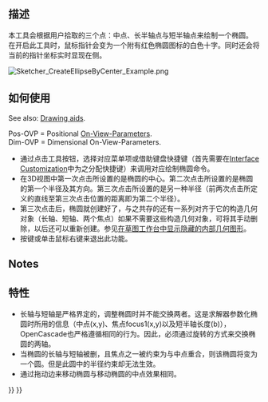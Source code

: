 <languages/>

<div class="mw-translate-fuzzy">
{{Docnav/zh-cn
|[[Sketcher_CompCreateConic/zh-cn|创建圆锥形]]
|[[Sketcher_CreateEllipseBy3Points/zh-cn|通过三点创建椭圆]]
|[[Sketcher_Workbench/zh-cn|Sketcher]]
|IconL=Sketcher_Conics.png
|IconR=Sketcher_CreateEllipseBy3Points.svg
|IconC=Workbench_Sketcher.svg
}}
</div>

<div class="mw-translate-fuzzy">
{{GuiCommand/zh-cn
|Name=通过中心创建椭圆
|MenuLocation=Sketch → 草图几何体 → 通过中心创建椭圆
|Workbenches=[[Sketcher_Workbench/zh-cn|Sketcher]]
|Shortcut={{KEY|G}} {{KEY|E}} {{KEY|E}}
|Version=0.15
|SeeAlso=[[Sketcher_CreateEllipseBy3Points/zh-cn|通过三点创建椭圆]], [[Sketcher_CreateCircle/zh-cn|创建圆]], [[Sketcher_CreateArcOfEllipse/zh-cn|创建椭圆弧]]
}}
</div>

<span id="Description"></span>
==描述==

<div class="mw-translate-fuzzy">
本工具会根据用户拾取的三个点：中点、长半轴点与短半轴点来绘制一个椭圆。
在开启此工具时，鼠标指针会变为一个附有红色椭圆图标的白色十字。同时还会将当前的指针坐标实时显现在侧。
</div>

[[Image:Sketcher_CreateEllipseByCenter_Example.png]]
{{Caption|Ellipse (white) with internal geometry (dark yellow)}}

<span id="Usage"></span>
<div class="mw-translate-fuzzy">
==如何使用==
</div>

See also: [[Sketcher_Workbench#Drawing_aids|Drawing aids]].

Pos-OVP = Positional [[Sketcher_Preferences#General|On-View-Parameters]]. {{Version|1.0}}<br>
Dim-OVP = Dimensional On-View-Parameters. {{Version|1.0}}

<div class="mw-translate-fuzzy">
* 通过点击工具按钮，选择对应菜单项或借助键盘快捷键（首先需要在[[Interface Customization]]中为之分配快捷键）来调用对应绘制椭圆命令。
* 在3D视图中第一次点击所设置的是椭圆的中心。第二次点击所设置的是椭圆的第一个半径及其方向。第三次点击所设置的是另一种半径（前两次点击所定义的直线至第三次点击位置的距离即为第二个半径）。
* 第三次点击后，椭圆就创建好了，与之共存的还有一系列对齐于它的构造几何对象（长轴、短轴、两个焦点）如果不需要这些构造几何对象，可将其手动删除，以后还可以重新创建。参见[[Sketcher RestoreInternalAlignmentGeometry|在草图工作台中显示隐藏的内部几何图形]]。
* 按{{KEY|ESC}}键或单击鼠标右键来退出此功能。
</div>

==Notes==

<div class="mw-translate-fuzzy">
==特性==
* 长轴与短轴是严格界定的，调整椭圆时并不能交换两者。这是求解器参数化椭圆时所用的信息（中点(x,y)、焦点focus1(x,y)以及短半轴长度(b)），OpenCascade也严格遵循相同的行为。因此，必须通过旋转的方式来交换椭圆的两轴。
* 当椭圆的长轴与短轴被删，且焦点之一被约束为与中点重合，则该椭圆将变为一个圆。但是此圆中的半径约束却无法生效。
* 通过拖动边来移动椭圆与移动椭圆的中点效果相同。
</div>


<div class="mw-translate-fuzzy">
{{Docnav/zh-cn
|[[Sketcher_CompCreateConic/zh-cn|创建圆锥形]]
|[[Sketcher_CreateEllipseBy3Points/zh-cn|通过三点创建椭圆]]
|[[Sketcher_Workbench/zh-cn|Sketcher]]
|IconL=Sketcher_Conics.png
|IconR=Sketcher_CreateEllipseBy3Points.svg
|IconC=Workbench_Sketcher.svg
}}
</div>

{{Sketcher Tools navi{{#translation:}}}}
{{Userdocnavi{{#translation:}}}}